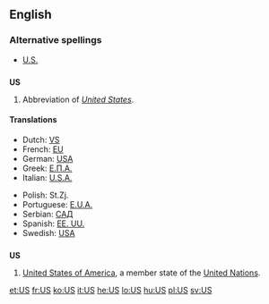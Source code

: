 {{also|Appendix:Variations of "us"}}
==English==

===Alternative spellings===
* [[U.S.]]

==={{initialism}}===
'''US'''

# Abbreviation of ''[[United States]]''.

====Translations====
{{top}}
* Dutch: [[VS]] {{m|p}}
* French: [[EU]] {{m|p}}
* German: [[#German|USA]] {{m|p}}
* Greek: [[Ε.Π.Α.]] {{f|p}}
* Italian: [[U.S.A.]] {{m|p}}
{{mid}}
* Polish: St.Zj. {{m|p}}
* Portuguese: [[E.U.A.]] {{m|p}}
* Serbian: [[САД]] {{f|p}}
* Spanish: [[EE. UU.]] {{m|p}}
* Swedish: [[USA]] {{n|s}}
{{bottom}}

==={{abbreviation}}===
'''US'''

# [[United States of America]], a member state of the [[United Nations]].

[[et:US]]
[[fr:US]]
[[ko:US]]
[[it:US]]
[[he:US]]
[[lo:US]]
[[hu:US]]
[[pl:US]]
[[sv:US]]